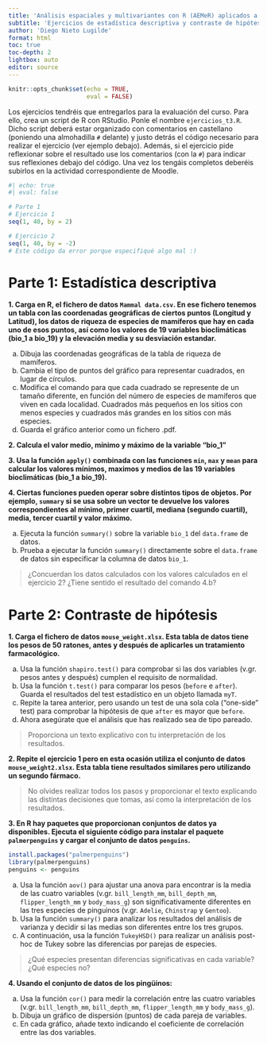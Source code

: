 ---
title: 'Análisis espaciales y multivariantes con R (AEMeR) aplicados a estudios de biodiversidad'
subtitle: 'Ejercicios de estadística descriptiva y contraste de hipótesis en R'
author: 'Diego Nieto Lugilde'
format: html
toc: true
toc-depth: 2
lightbox: auto
editor: source
---

```{r setup, include=FALSE}
knitr::opts_chunk$set(echo = TRUE,
                      eval = FALSE)
```

::: {.callout-note collapse=false}
Los ejercicios tendréis que entregarlos para la evaluación del curso. Para ello, crea un script de R con RStudio. Ponle el nombre `ejercicios_t3.R`. Dicho script deberá estar organizado con comentarios en castellano (poniendo una almohadilla `#` delante) y justo detrás el código necesario para realizar el ejercicio (ver ejemplo debajo). Además, si el ejercicio pide reflexionar sobre el resultado use los comentarios (con la `#`) para indicar sus reflexiones debajo del código. Una vez los tengáis completos deberéis subirlos en la actividad correspondiente de Moodle.

```{r}
#| echo: true
#| eval: false

# Parte 1
# Ejercicio 1
seq(1, 40, by = 2)

# Ejercicio 2
seq(1, 40, by = -2)
# Este código da error porque especifiqué algo mal :)

```
:::


# Parte 1: Estadística descriptiva


**1. Carga en R, el fichero de datos `Mammal data.csv`. En ese fichero tenemos un tabla con las coordenadas geográficas de ciertos puntos (Longitud y Latitud), los datos de riqueza de especies de mamíferos que hay en cada uno de esos puntos, así como los valores de 19 variables bioclimáticas (bio_1 a bio_19) y la elevación media y su desviación estandar.**

a. Dibuja las coordenadas geográficas de la tabla de riqueza de mamíferos.
b. Cambia el tipo de puntos del gráfico para representar cuadrados, en lugar de círculos.
c. Modifica el comando para que cada cuadrado se represente de un tamaño diferente, en función del número de especies de mamíferos que viven en cada localidad. Cuadrados más pequeños en los sitios con menos especies y cuadrados más grandes en los sitios con más especies.
d. Guarda el gráfico anterior como un fichero .pdf.


**2. Calcula el valor medio, mínimo y máximo de la variable "bio_1"**


**3. Usa la función `apply()` combinada con las funciones `min`, `max` y `mean` para calcular los valores mínimos, maximos y medios de las 19 variables bioclimáticas (bio_1 a bio_19).**


**4. Ciertas funciones pueden operar sobre distintos tipos de objetos. Por ejemplo, `summary` si se usa sobre un vector te devuelve los valores correspondientes al mínimo, primer cuartil, mediana (segundo cuartil), media, tercer cuartil y valor máximo.**

a. Ejecuta la función `summary()` sobre la variable `bio_1` del `data.frame` de datos.
b. Prueba a ejecutar la función `summary()` directamente sobre el `data.frame` de datos sin especificar la columna de datos `bio_1`. 

> ¿Concuerdan los datos calculados con los valores calculados en el ejercicio 2? ¿Tiene sentido el resultado del comando 4.b?


# Parte 2: Contraste de hipótesis


**1. Carga el fichero de datos `mouse_weight.xlsx`. Esta tabla de datos tiene los pesos de 50 ratones, antes y después de aplicarles un tratamiento farmacológico.**

a. Usa la función `shapiro.test()` para comprobar si las dos variables (v.gr. pesos antes y después) cumplen el requisito de normalidad.
b. Usa la función `t.test()` para comparar los pesos (`before` e `after`). Guarda el resultados del test estadístico en un objeto llamada `myT`. 
c. Repite la tarea anterior, pero usando un test de una sola cola ("one-side" test) para comprobar la hipótesis de que `after` es mayor que `before`. 
e. Ahora asegúrate que el análisis que has realizado sea de tipo pareado.

> Proporciona un texto explicativo con tu interpretación de los resultados.


**2. Repite el ejercicio 1 pero en esta ocasión utiliza el conjunto de datos `mouse_weight2.xlsx`. Esta tabla tiene resultados similares pero utilizando un segundo fármaco.**

> No olvides realizar todos los pasos y proporcionar el texto explicando las distintas decisiones que tomas, así como la interpretación de los resultados.


**3. En R hay paquetes que proporcionan conjuntos de datos ya disponibles. Ejecuta el siguiente código para instalar el paquete `palmerpenguins` y cargar el conjunto de datos `penguins`.**

```{r}
install.packages("palmerpenguins")
library(palmerpenguins)
penguins <- penguins
```

a. Usa la función `aov()` para ajustar una anova para encontrar is la media de las cuatro variables (v.gr. `bill_length_mm`, `bill_depth_mm`, `flipper_length_mm` y `body_mass_g`) son significativamente diferentes en las tres especies de pinguinos (v.gr. `Adelie`, `Chinstrap` y `Gentoo`).
b. Usa la función `summary()` para analizar los resultados del análisis de varianza y decidir si las medias son diferentes entre los tres grupos.
c. A continuación, usa la función `TukeyHSD()` para realizar un análisis post-hoc de Tukey sobre las diferencias por parejas de especies. 

> ¿Qué especies presentan diferencias significativas en cada variable? ¿Qué especies no?


**4. Usando el conjunto de datos de los pingüinos:**

a. Usa la función `cor()` para medir la correlación entre las cuatro variables (v.gr. `bill_length_mm`, `bill_depth_mm`, `flipper_length_mm` y `body_mass_g`).
b. Dibuja un gráfico de dispersión (puntos) de cada pareja de variables.
c. En cada gráfico, añade texto indicando el coeficiente de correlación entre las dos variables.


